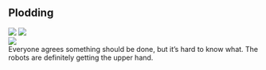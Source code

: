 <div className="m-5 p-5 bg-red-700 rounded-md shadow-sm">

<h2 className="text-2xl font-bold mb-4 text-white">Plodding</h2>

<div class="grid grid-rows-1 grid-flow-col gap-4">
  <div class="row-span-3 gap-2">
    <img src="https://mj-gallery.com/38871091-f319-470c-9f77-bdc2e816ba6c/grid_0.png" />
    <img
      className="mt-4"
      src="https://mj-gallery.com/02d2403d-1b93-4ae4-bc3a-24c872a3c38d/grid_0.png"
    />
  </div>
  <div class="col-span-2 ...">
    <img src="https://mj-gallery.com/d539bf31-26bd-46e9-8404-2e70a898f69b/grid_0.png" />
  </div>
  <div className="text-white">Everyone agrees something should be done, but it’s hard to know what. The robots are definitely getting the upper hand.</div>
</div>

</div>
